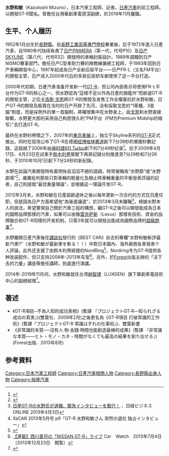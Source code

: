 {{copyedit|time=2015-03-31T02:10:52+00:00}}
'''水野和敏'''（Kazutoshi Mizuno）{{BD|1952年|}}，日本汽車工程師、記者。[[日產汽車|日產汽車]]的前工程師。以開發GT-R聞名。曾擔任台灣華創車電資深副總，於2019年11月離職。

== 生平、个人履历 ==
1952年1月出生於[[長野縣|長野縣]]。自[[長野工業高等專門學校|長野工業高等專門學校]]畢業後，后于1972年進入日產汽車，自1980年代陆续負責了[[日產Primera|日产PRIMERA]]（第一代，代号P10）及[[日產Skyline|日产SKYLINE]]（第八代，代号R32）開發時的車輛封裝設計。1989年調職到日产NISMO賽事部門，擔任日产C型車耐力賽的隊教練兼總工程師，于1993年回到日产車輛開發中心，1997年起成為日产全新后驱平台——日产FR-L（又名FM平台）的開發主管，日产进入2000年代后的多款后驱轿车都使用了这一平台打造。

2000年代初期，日產汽車准备开发新一代[[日產GT-R|GT-R]]，但公司內部表示将使用FR-L平台作为GT-R的核心之一，但水野認為“這樣不足以作為日產的旗艦作”而辭退GT-R的開發主管，之后[[卡洛斯·戈恩|卡洛斯‧戈恩]]將GT-R的開發及发售工作全權委託於水野和敏，日产GT-R的開發及販賣在当时的日产开辟了先河，没有採取戈恩的“1車種，3首腦”制度，而是採例外的單一首腦制，將權限集中在水野身上，由[[戈恩|戈恩]]和水野直接聯繫，水野更大胆的采用自己构思很久的“PM平台（PM为Premium Midship的缩写）”去打造GT-R。

最终在水野的帶領之下，2007年的[[東京車展|東京車展]]上，独立于Skyline系列的[[日產GT-R|GT-R]]正式推出，同时在现场公布了GT-R在德國[[纽博格林赛道|纽博格林赛道]]創下7分38秒的單圈秒數記錄，这超越了2006年由[[保时捷911|保时捷911 Turbo]]創下的7分49秒纪录<ref>{{Cite web |url=http://www.auto-motor-und-sport.de/supertest/nissan-gt-r-objektive-nordschleifen-rundezeit-des-486-ps-japaners-gtr-1347840.html |title=日本人的紐柏格林賽道單圈時間 |accessdate=2015-03-30 |archive-date=2015-04-02 |archive-url=https://web.archive.org/web/20150402142452/http://www.auto-motor-und-sport.de/supertest/nissan-gt-r-objektive-nordschleifen-rundezeit-des-486-ps-japaners-gtr-1347840.html |dead-url=no }}</ref>。后于2009年4月17日、4月23日在試車手[[鈴木利男|鈴木利男]]駕駛下再將記錄分别推進至7分29秒和7分26秒，于2010年10月1日創下7分24秒的新紀錄。

水野在談論汽車開發時有着明快且滔滔不絕的語調，時常被稱為“水野節”或“水野劇場”<ref>{{Cite web |url=http://business.nikkeibp.co.jp/article/life/20090930/205954/?P=1 |title=日産発世界行き、ノンストップ「水野劇場」開幕！！ 第12回：日産　GT-R【開発者編】その1 |access-date=2015-03-30 |archive-url=https://web.archive.org/web/20150402140349/http://business.nikkeibp.co.jp/article/life/20090930/205954/?P=1 |archive-date=2015-04-02 |dead-url=yes }}</ref>，嚴厲批判那些只對車輛的輕量化及靜止時車輛重量的平衡發表評論的記者，自己則提倡“最佳重量理論”，並根據这一理論开发GT-R。

2012年3月末，水野和敏在日產屆齡退休之後以每年更新一次合约的方式在日產任职，但是因為日产方面希望他“為後進讓道”，於2013年3月末離職<ref>[http://business.nikkeibp.co.jp/article/life/20130402/246029/?P=3 日産GT-Rの水野氏が退職、緊急インタビューを敢行！] {{Wayback|url=http://business.nikkeibp.co.jp/article/life/20130402/246029/?P=3 |date=20150402110339 }}、日経ビジネスONLINE 2013年4月3日</ref>。根據水野本人的說法，希望實現自己關於汽車工程的構想，繼GT-R之後可以開發能成為日本的國際品牌那樣的汽車，如果可以由像[[凌志|雷克萨斯]]（Lexus）那樣有技術、資金的品牌融合和GT-R同樣的开发机制，只需3年就可以開發出能成為國際品牌的[[超級跑車|超級跑車]]<ref name="XaCAR135">XaCAR 2013年5月号 p9「GT-R 水野和敏さん 突然の退社 独占インタビュー」</ref>。

水野離開日產汽車後在[[講談社|講談社]]發行的《BEST CAR》杂志的專欄“水野和敏斬評最新汽車!!”（水野和敏が最新車を斬る！！）中對日本國內、海外廠商各車發表个人評論，此外还支援了由鈴木利男經營的NordRing<ref>{{Cite web |url=http://www.nordring.jp/ |title=ノルドリンク公式サイト |accessdate=2015-03-30 |archive-date=2015-03-22 |archive-url=https://web.archive.org/web/20150322005651/http://www.nordring.jp/ |dead-url=yes }}</ref>，Nordring专为GT-R提供各种改装配件，但只支持2008年-2013年车型<ref>[http://car.watch.impress.co.jp/docs/news/20130704_606103.html 【連載】西川善司の「NISSAN GT-R」ライフ] {{Wayback|url=http://car.watch.impress.co.jp/docs/news/20130704_606103.html |date=20150402110711 }}Car　Watch　2013年7月4日（2013年12月23日　閲覧）</ref>。另外，於[[Forest|Forest]]出版主辦的「活下去的力量」講座等擔任講師，到處進行演講。

2014年-2019年11月间，水野和敏就任台湾[[納智捷|納智捷]]（LUXGEN）旗下華創車電技術中心的副總經理<ref>{{Cite web |url=http://www.autonet.com.tw/cgi-bin/view.cgi?%2Fnews%2F2014%2F12%2Fb4120242.ti+a2+a3+a4+a5+b1+%2Fnews%2F2014%2F12%2Fb4120242+%2Fnews%2F2014%2F12%2F12+b3+d6+c1+c2+c3+e1+e2+e3+e5+f1 |title=GT-R之父水野和敏擔任華創車電副總 |accessdate=2020-09-12 |archive-date=2016-03-05 |archive-url=https://web.archive.org/web/20160305180150/http://autonet.com.tw/cgi-bin/view.cgi?%2Fnews%2F2014%2F12%2Fb4120242.ti+a2+a3+a4+a5+b1+%2Fnews%2F2014%2F12%2Fb4120242+%2Fnews%2F2014%2F12%2F12+b3+d6+c1+c2+c3+e1+e2+e3+e5+f1 |dead-url=no }}</ref>。

==著述==
* 《GT-R項目─不為人知的成功真相》(暫譯 『プロジェクトGT‐R―知られざる成功の真実』)(雙葉社、2009年2月)之後更名為《GT-R項目 打破常識的工作術》(暫譯『プロジェクトGT-R 常識はずれの仕事術』)、雙葉新書
* 《非常識的本質──沒有人‧物‧金錢‧時間也能創造最棒的成果》(暫譯 『非常識な本質――ヒト・モノ・カネ・時間がなくても最高の結果を創り出せる』)(Forest出版、2013年8月)

== 参考資料 ==
{{Reflist|2}}

[[Category:日本汽車工程師|Category:日本汽車工程師]]
[[Category:日產汽車相關人物|Category:日產汽車相關人物]]
[[Category:長野縣出身人物|Category:長野縣出身人物]]
[[Category:裕隆汽車|Category:裕隆汽車]]